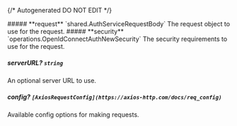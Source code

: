 {/* Autogenerated DO NOT EDIT  */}

<Collapsible>
    ##### **request** `shared.AuthServiceRequestBody`
    The request object to use for the request.
    <Collapsible.Break/>
    <AuthServiceRequestBody/>
</Collapsible>

<Collapsible>
    ##### **security** `operations.OpenIdConnectAuthNewSecurity`
    The security requirements to use for the request.
    <Collapsible.Break/>
    <OpenIdConnectAuthNewSecurity/>
</Collapsible>

##### **serverURL?** `string`
An optional server URL to use.

##### **config?** `[AxiosRequestConfig](https://axios-http.com/docs/req_config)`
Available config options for making requests.

